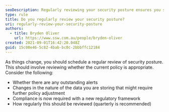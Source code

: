 ```yaml
---
seoDescription: Regularly reviewing your security posture ensures you stay ahead of emerging threats and maintain compliance with evolving regulatory frameworks.
type: rule
title: Do you regularly review your security posture?
uri: regularly-review-your-security-posture
authors:
  - title: Bryden Oliver
    url: https://www.ssw.com.au/people/bryden-oliver
created: 2021-09-01T16:42:20.048Z
guid: 15c08e46-5c82-4bab-bc0c-2bbbffc12184
---
```


As things change, you should schedule a regular review of security posture. This should involve reviewing whether the current policy is appropriate. Consider the following:
- Whether there are any outstanding alerts
- Changes in the nature of the data you are storing that might require further policy adjustment
- Compliance is now required with a new regulatory framework
- How regularly this should be reviewed (quarterly is recommended)